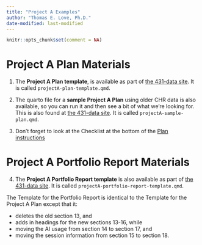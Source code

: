 ```yaml
---
title: "Project A Examples"
author: "Thomas E. Love, Ph.D."
date-modified: last-modified
---
```


```r
knitr::opts_chunk$set(comment = NA)
```

# Project A Plan Materials

1. The **Project A Plan template**, is available as part of [the 431-data site](https://github.com/THOMASELOVE/431-data). It is called `projectA-plan-template.qmd`. 

2. The quarto file for a **sample Project A Plan** using older CHR data is also available, so you can run it and then see a bit of what we're looking for. This is also found at [the 431-data site](https://github.com/THOMASELOVE/431-data). It is called `projectA-sample-plan.qmd`. 

3. Don't forget to look at the Checklist at the bottom of the [Plan instructions](plan.qmd)

# Project A Portfolio Report Materials

4. The **Project A Portfolio Report template** is also available as part of [the 431-data site](https://github.com/THOMASELOVE/431-data). It is called `projectA-portfolio-report-template.qmd`. 

:::{.callout-note}

The Template for the Portfolio Report is identical to the Template for the Project A Plan except that it:

- deletes the old section 13, and 
- adds in headings for the new sections 13-16, while 
- moving the AI usage from section 14 to section 17, and
- moving the session information from section 15 to section 18.

:::

